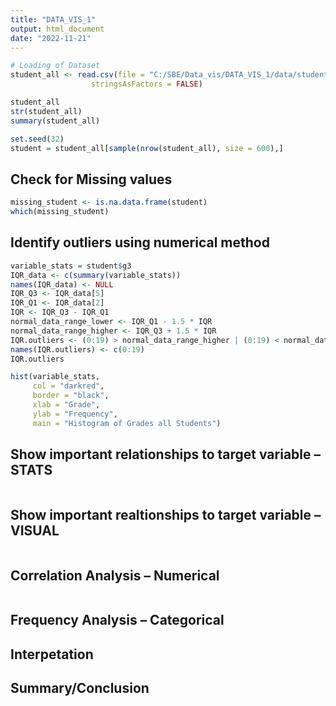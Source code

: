 ```yaml
---
title: "DATA_VIS_1"
output: html_document
date: "2022-11-21"
---
```


```r
# Loading of Dataset
student_all <- read.csv(file = "C:/SBE/Data_vis/DATA_VIS_1/data/student.csv",
                  stringsAsFactors = FALSE)

student_all
str(student_all)
summary(student_all)
```
```r
set.seed(32)
student = student_all[sample(nrow(student_all), size = 600),]
```
## Check for Missing values
``` r
missing_student <- is.na.data.frame(student)
which(missing_student)
```
## Identify outliers using numerical method
```r
variable_stats = student$g3
IQR_data <- c(summary(variable_stats))
names(IQR_data) <- NULL
IQR_Q3 <- IQR_data[5]
IQR_Q1 <- IQR_data[2]
IQR <- IQR_Q3 - IQR_Q1
normal_data_range_lower <- IQR_Q1 - 1.5 * IQR
normal_data_range_higher <- IQR_Q3 + 1.5 * IQR
IQR.outliers <- (0:19) > normal_data_range_higher | (0:19) < normal_data_range_lower
names(IQR.outliers) <- c(0:19)
IQR.outliers

hist(variable_stats,
     col = "darkred",
     border = "black",
     xlab = "Grade",
     ylab = "Frequency",
     main = "Histogram of Grades all Students")
``` 
## Show important relationships to target variable -- STATS
```r


```
## Show important realtionships to target variable -- VISUAL
```r


```
## Correlation Analysis -- Numerical
```r


```
## Frequency Analysis -- Categorical

## Interpetation

## Summary/Conclusion 

